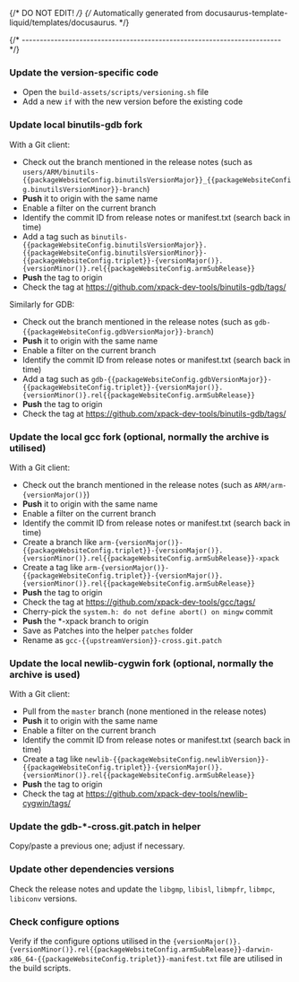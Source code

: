 {/* DO NOT EDIT! */}
{/* Automatically generated from docusaurus-template-liquid/templates/docusaurus. */}


{/* ------------------------------------------------------------------------ */}

### Update the version-specific code

- Open the `build-assets/scripts/versioning.sh` file
- Add a new `if` with the new version before the existing code

### Update local binutils-gdb fork

With a Git client:

- Check out the branch mentioned in the release notes
  (such as <code>users/ARM/binutils-{{packageWebsiteConfig.binutilsVersionMajor}}_{{packageWebsiteConfig.binutilsVersionMinor}}-branch</code>)
- **Push** it to origin with the same name
- Enable a filter on the current branch
- Identify the commit ID from release notes or manifest.txt (search back in time)
- Add a tag such as <code>binutils-{{packageWebsiteConfig.binutilsVersionMajor}}.{{packageWebsiteConfig.binutilsVersionMinor}}-{{packageWebsiteConfig.triplet}}-{versionMajor()}.{versionMinor()}.rel{{packageWebsiteConfig.armSubRelease}}</code>
- **Push** the tag to origin
- Check the tag at https://github.com/xpack-dev-tools/binutils-gdb/tags/

Similarly for GDB:

- Check out the branch mentioned in the release notes
  (such as <code>gdb-{{packageWebsiteConfig.gdbVersionMajor}}-branch</code>)
- **Push** it to origin with the same name
- Enable a filter on the current branch
- Identify the commit ID from release notes or manifest.txt (search back in time)
- Add a tag such as <code>gdb-{{packageWebsiteConfig.gdbVersionMajor}}-{{packageWebsiteConfig.triplet}}-{versionMajor()}.{versionMinor()}.rel{{packageWebsiteConfig.armSubRelease}}</code>
- **Push** the tag to origin
- Check the tag at https://github.com/xpack-dev-tools/binutils-gdb/tags/

### Update the local gcc fork (optional, normally the archive is utilised)

With a Git client:

- Check out the branch mentioned in the release notes
  (such as <code>ARM/arm-{versionMajor()}</code>)
- **Push** it to origin with the same name
- Enable a filter on the current branch
- Identify the commit ID from release notes or manifest.txt (search back in time)
- Create a branch like <code>arm-{versionMajor()}-{{packageWebsiteConfig.triplet}}-{versionMajor()}.{versionMinor()}.rel{{packageWebsiteConfig.armSubRelease}}-xpack</code>
- Create a tag like <code>arm-{versionMajor()}-{{packageWebsiteConfig.triplet}}-{versionMajor()}.{versionMinor()}.rel{{packageWebsiteConfig.armSubRelease}}</code>
- **Push** the tag to origin
- Check the tag at https://github.com/xpack-dev-tools/gcc/tags/
- Cherry-pick the `system.h: do not define abort() on mingw` commit
- **Push** the *-xpack branch to origin
- Save as Patches into the helper `patches` folder
- Rename as <code>gcc-{{upstreamVersion}}-cross.git.patch</code>

### Update the local newlib-cygwin fork (optional, normally the archive is used)

With a Git client:

- Pull from the `master` branch (none mentioned in the release notes)
- **Push** it to origin with the same name
- Enable a filter on the current branch
- Identify the commit ID from release notes or manifest.txt (search back in time)
- Create a tag like <code>newlib-{{packageWebsiteConfig.newlibVersion}}-{{packageWebsiteConfig.triplet}}-{versionMajor()}.{versionMinor()}.rel{{packageWebsiteConfig.armSubRelease}}</code>
- **Push** the tag to origin
- Check the tag at https://github.com/xpack-dev-tools/newlib-cygwin/tags/

### Update the gdb-*-cross.git.patch in helper

Copy/paste a previous one; adjust if necessary.

### Update other dependencies versions

Check the release notes and update the `libgmp`, `libisl`, `libmpfr`, `libmpc`, `libiconv` versions.

### Check configure options

Verify if the configure options utilised in
the <code>{versionMajor()}.{versionMinor()}.rel{{packageWebsiteConfig.armSubRelease}}-darwin-x86_64-{{packageWebsiteConfig.triplet}}-manifest.txt</code> file
are utilised in the build scripts.
